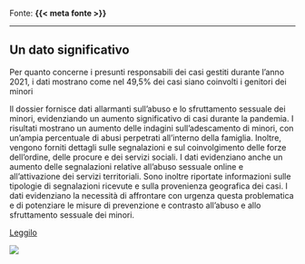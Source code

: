 :::{.fonte}
Fonte: **{{< meta fonte >}}**
:::

---

::: {.callout-tip}
## Un dato significativo
Per quanto concerne i presunti responsabili dei casi gestiti durante l’anno 2021, i dati mostrano come nel 49,5% dei casi siano coinvolti i genitori dei minori
:::

:::{.descrizione}
Il dossier fornisce dati allarmanti sull'abuso e lo sfruttamento sessuale dei minori, evidenziando un aumento significativo di casi durante la pandemia. I risultati mostrano un aumento delle indagini sull'adescamento di minori, con un'ampia percentuale di abusi perpetrati all'interno della famiglia. Inoltre, vengono forniti dettagli sulle segnalazioni e sul coinvolgimento delle forze dell'ordine, delle procure e dei servizi sociali. I dati evidenziano anche un aumento delle segnalazioni relative all'abuso sessuale online e all'attivazione dei servizi territoriali. Sono inoltre riportate informazioni sulle tipologie di segnalazioni ricevute e sulla provenienza geografica dei casi. I dati evidenziano la necessità di affrontare con urgenza questa problematica e di potenziare le misure di prevenzione e contrasto all'abuso e allo sfruttamento sessuale dei minori.
:::

[Leggilo](https://azzurro.it/wp-content/uploads/2023/03/Dossier-Abusi-2021.pdf){.btn-action-primary .btn-action .btn .btn-success .btn-lg}

[![]({{< meta image >}})](https://azzurro.it/wp-content/uploads/2023/03/Dossier-Abusi-2021.pdf)

